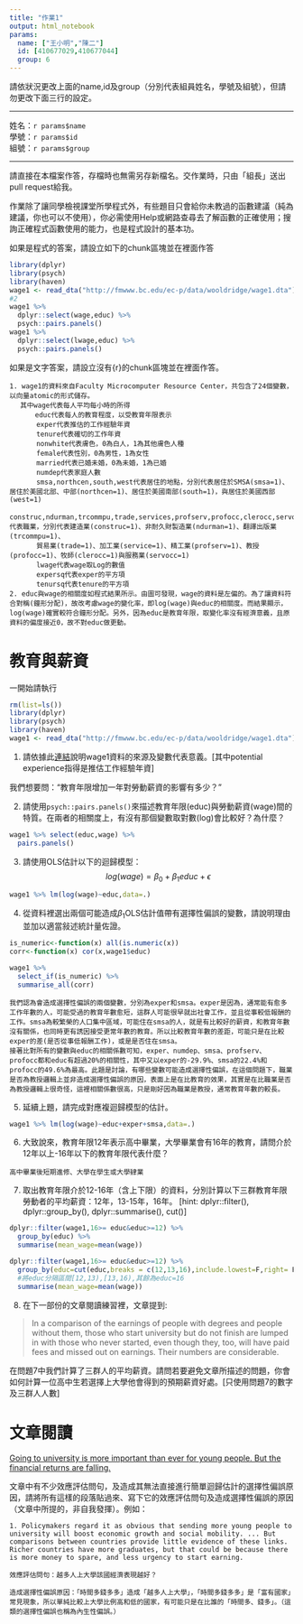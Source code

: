 ---
title: "作業1"
output: html_notebook
params:
  name: ["王小明","陳二"]
  id: [410677029,410677044]
  group: 6
---
請依狀況更改上面的name,id及group（分別代表組員姓名，學號及組號），但請勿更改下面三行的設定。  

***
姓名：`r params$name`  
學號：`r params$id`  
組號：`r params$group`  

***

請直接在本檔案作答，存檔時也無需另存新檔名。交作業時，只由「組長」送出pull request給我。

作業除了讓同學檢視課堂所學程式外，有些題目只會給你未教過的函數建議（純為建議，你也可以不使用），你必需使用Help或網路查尋去了解函數的正確使用；搜詢正確程式函數使用的能力，也是程式設計的基本功。

如果是程式的答案，請設立如下的chunk區塊並在裡面作答
```{r}
library(dplyr)
library(psych)
library(haven)
wage1 <- read_dta("http://fmwww.bc.edu/ec-p/data/wooldridge/wage1.dta")
#2
wage1 %>%
  dplyr::select(wage,educ) %>%
  psych::pairs.panels()
wage1 %>%
  dplyr::select(lwage,educ) %>%
  psych::pairs.panels()
```

如果是文字答案，請設立沒有{r}的chunk區塊並在裡面作答。
```
1. wage1的資料來自Faculty Microcomputer Resource Center，共包含了24個變數，以向量atomic的形式儲存。 
　 其中wage代表每人平均每小時的所得
　  　 educ代表每人的教育程度，以受教育年限表示
　     exper代表推估的工作經驗年資
　     tenure代表確切的工作年資
　     nonwhite代表膚色，0為白人，1為其他膚色人種
　     female代表性別，0為男性，1為女性
　     married代表已婚未婚，0為未婚，1為已婚
　     numdep代表家庭人數
　     smsa,northcen,south,west代表居住的地點，分別代表居住於SMSA(smsa=1)、居住於美國北部、中部(northcen=1)、居住於美國南部(south=1)，與居住於美國西部(west=1)
　     construc,ndurman,trcommpu,trade,services,profserv,profocc,clerocc,servocc代表職業，分別代表建造業(construc=1)、非耐久財製造業(ndurman=1)、翻譯出版業(trcommpu=1)、
　     貿易業(trade=1)、加工業(service=1)、精工業(profserv=1)、教授(profocc=1)、牧師(clerocc=1)與服務業(servocc=1)
　     lwage代表wage取Log的數值
　     expersq代表exper的平方項
　     tenursq代表tenure的平方項
2. educ與wage的相關度如程式結果所示。由圖可發現，wage的資料是左偏的。為了讓資料符合對稱(鐘形分配)，故改考慮wage的變化率，即log(wage)與educ的相關度。而結果顯示，log(wage)確實較符合鐘形分配。另外，因為educ是教育年限，取變化率沒有經濟意義，且原資料的偏度接近0，故不對educ做更動。
```

# 教育與薪資 

一開始請執行
```{r}
rm(list=ls())
library(dplyr)
library(psych)
library(haven)
wage1 <- read_dta("http://fmwww.bc.edu/ec-p/data/wooldridge/wage1.dta")
```

1. 請依據此[連結](http://fmwww.bc.edu/ec-p/data/wooldridge/wage1.des)說明wage1資料的來源及變數代表意義。[其中potential experience指得是推估工作經驗年資]

我們想要問："教育年限增加一年對勞動薪資的影響有多少？"

2. 請使用`psych::pairs.panels()`來描述教育年限(educ)與勞動薪資(wage)間的特質。在兩者的相關度上，有沒有那個變數取對數(log)會比較好？為什麼？

```{r}
wage1 %>% select(educ,wage) %>%
  pairs.panels()
```

3. 請使用OLS估計以下的迴歸模型：
$$log(wage)=\beta_0+\beta_1 educ+\epsilon$$

```{r}
wage1 %>% lm(log(wage)~educ,data=.)
```

4. 從資料裡選出兩個可能造成$\beta_1$OLS估計值帶有選擇性偏誤的變數，請說明理由並加以適當敍述統計量佐證。

```{r}
is_numeric<-function(x) all(is.numeric(x))
corr<-function(x) cor(x,wage1$educ)

wage1 %>%  
  select_if(is_numeric) %>%
  summarise_all(corr)
```

```
我們認為會造成選擇性偏誤的兩個變數，分別為exper和smsa。exper是因為，通常能有愈多工作年數的人，可能受過的教育年數愈短，這群人可能很早就出社會工作，並且從事較低報酬的工作。smsa為較繁榮的人口集中區域，可能住在smsa的人，就是有比較好的薪資，和教育年數沒有關係，也同時更有誘因接受更常年數的教育。所以比較教育年數的差距，可能只是在比較exper的差(是否從事低報酬工作)，或是是否住在smsa。
接著比對所有的變數與educ的相關係數可知，exper、numdep、smsa、profserv、profocc都和educ有超過20%的相關性，其中又以exper的-29.9%、smsa的22.4%和profocc的49.6%為最高。此題是討論，有哪些變數可能造成選擇性偏誤，在這個問題下，職業是否為教授邏輯上並非造成選擇性偏誤的原因，表面上是在比教育的效果，其實是在比職業是否為教授邏輯上很奇怪，這裡相關係數很高，只是剛好因為職業是教授，通常教育年數的較長。

```

5. 延續上題，請完成對應複迴歸模型的估計。

```{r}
wage1 %>% lm(log(wage)~educ+exper+smsa,data=.)
```

6. 大致說來，教育年限12年表示高中畢業，大學畢業會有16年的教育，請問介於12年以上-16年以下的教育年限代表什麼？

```
高中畢業後短期進修、大學在學生或大學肄業
```

7. 取出教育年限介於12-16年（含上下限）的資料，分別計算以下三群教育年限勞動者的平均薪資：12年，13-15年，16年。
[hint: dplyr::filter(), dplyr::group_by(), dplyr::summarise(), cut()]

```{r}
dplyr::filter(wage1,16>= educ&educ>=12) %>%
  group_by(educ) %>%
  summarise(mean_wage=mean(wage))
```

```{r}
dplyr::filter(wage1,16>= educ&educ>=12) %>%
  group_by(educ=cut(educ,breaks = c(12,13,16),include.lowest=F,right= F)) %>%
  #將educ分隔區間[12,13),[13,16),其餘為educ=16
  summarise(mean_wage=mean(wage))
```

8. 在下一部份的文章閱讀練習裡，文章提到: 

> In a comparison of the earnings of people with degrees and people without them, those who start university but do not finish are lumped in with those who never started, even though they, too, will have paid fees and missed out on earnings. Their numbers are considerable. 

在問題7中我們計算了三群人的平均薪資。請問若要避免文章所描述的問題，你會如何計算一位高中生若選擇上大學他會得到的預期薪資好處。[只使用問題7的數字及三群人人數]

# 文章閱讀
[Going to university is more important than ever for young people.
But the financial returns are falling.](https://www.economist.com/news/international/21736151-financial-returns-are-falling-going-university-more-important-ever)

文章中有不少效應評估問句，及造成其無法直接進行簡單迴歸估計的選擇性偏誤原因，請將所有這樣的段落貼過來、寫下它的效應評估問句及造成選擇性偏誤的原因（文章中所提的，非自我發揮）。例如：

```
1. Policymakers regard it as obvious that sending more young people to university will boost economic growth and social mobility. ... But comparisons between countries provide little evidence of these links. Richer countries have more graduates, but that could be because there is more money to spare, and less urgency to start earning.

效應評估問句：越多人上大學該國經濟表現越好？

造成選擇性偏誤原因：「時間多錢多多」造成「越多人上大學」，「時間多錢多多」是「富有國家」常見現象，所以單純比較上大學比例高和低的國家，有可能只是在比誰的「時間多、錢多」。（這類的選擇性偏誤也稱為內生性偏誤。）
```
